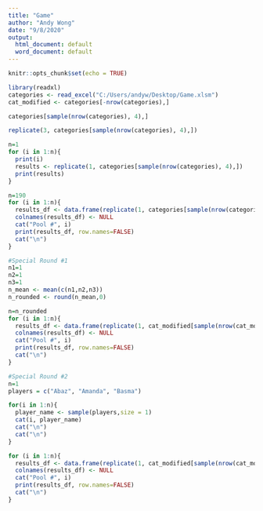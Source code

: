 ---
title: "Game"
author: "Andy Wong"
date: "9/8/2020"
output:
  html_document: default
  word_document: default
---

```{r setup, comment=""}
knitr::opts_chunk$set(echo = TRUE)
```


```{r, comment=""}
library(readxl)
categories <- read_excel("C:/Users/andyw/Desktop/Game.xlsm")
cat_modified <- categories[-nrow(categories),]
```


```{r , comment=""}
categories[sample(nrow(categories), 4),]
```


```{r , comment=""}
replicate(3, categories[sample(nrow(categories), 4),])
```


```{r , comment=""}
n=1
for (i in 1:n){
  print(i)
  results <- replicate(1, categories[sample(nrow(categories), 4),])
  print(results)
}
```


```{r , comment=""}
n=190
for (i in 1:n){
  results_df <- data.frame(replicate(1, categories[sample(nrow(categories), 4),]))
  colnames(results_df) <- NULL
  cat("Pool #", i)
  print(results_df, row.names=FALSE)
  cat("\n")
}
```


```{r , comment=""}
#Special Round #1
n1=1
n2=1
n3=1
n_mean <- mean(c(n1,n2,n3))
n_rounded <- round(n_mean,0)

n=n_rounded
for (i in 1:n){
  results_df <- data.frame(replicate(1, cat_modified[sample(nrow(cat_modified), 2),]))
  colnames(results_df) <- NULL
  cat("Pool #", i)
  print(results_df, row.names=FALSE)
  cat("\n")
}
```

```{r , comment=""}
#Special Round #2
n=1
players = c("Abaz", "Amanda", "Basma")

for(i in 1:n){
  player_name <- sample(players,size = 1)
  cat(i, player_name)
  cat("\n")
  cat("\n")
}

for (i in 1:n){
  results_df <- data.frame(replicate(1, cat_modified[sample(nrow(cat_modified), 2),]))
  colnames(results_df) <- NULL
  cat("Pool #", i)
  print(results_df, row.names=FALSE)
  cat("\n")
}

```